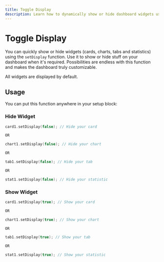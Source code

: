 ```yaml
---
title: Toggle Display
description: Learn how to dynamically show or hide dashboard widgets using the setDisplay function for customizable visibility control.
---
```



# Toggle Display

<ProCallout />

You can quickly show or hide widgets (cards, charts, tabs and statistics) using the `setDisplay` function. Use it to show or hide stuff on your dashboard when it's required. Possibilities are endless with this function and makes the dashboard truly customizable.

<Callout>
All widgets are displayed by default.
</Callout>

## Usage

You can put this function anywhere in your setup block:

### Hide Widget

```cpp
card1.setDisplay(false); // Hide your card

OR

chart1.setDisplay(false); // Hide your chart

OR

tab1.setDisplay(false); // Hide your tab

OR

stat1.setDisplay(false); // Hide your statistic
```

### Show Widget

```cpp
card1.setDisplay(true); // Show your card

OR

chart1.setDisplay(true); // Show your chart

OR

tab1.setDisplay(true); // Show your tab

OR

stat1.setDisplay(true); // Show your statistic
```
